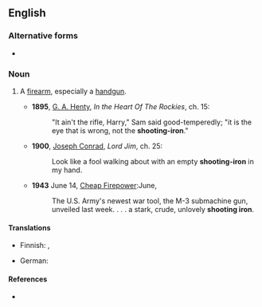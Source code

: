 {{also|shooting-iron}}

==English==

===Alternative forms===
* {{l|en|shooting-iron}}

===Noun===
{{en-noun}}

# {{lb|en|chiefly|US|idiomatic|dated}} A [[firearm]], especially a [[handgun]].
#* '''1895''', [[w:G._A._Henty|G. A. Henty]], ''In the Heart Of The Rockies'', ch. 15:
#*: "It ain't the rifle, Harry," Sam said good-temperedly; "it is the eye that is wrong, not the '''shooting-iron'''."
#* '''1900''', [[w:Joseph_Conrad|Joseph Conrad]], ''Lord Jim'', ch. 25:
#*: Look like a fool walking about with an empty '''shooting-iron''' in my hand.
#* '''1943''' June 14, [http://www.time.com/time/magazine/article/0,9171,851796,00.html Cheap Firepower]:June,
#*: The U.S. Army's newest war tool, the M-3 submachine gun, unveiled last week. . . . a stark, crude, unlovely '''shooting iron'''.

====Translations====
{{trans-top|firearm}}
* Finnish: {{t|fi|reikärauta}}, {{t+|fi|paukkurauta}}
{{trans-mid}}
* German: {{t+|de|Schießeisen|n}}
{{trans-bottom}}

====References====
* {{R:OneLook}}